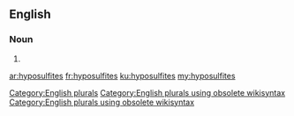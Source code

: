 ==English==

===Noun===
{{head|en}}

# {{plural of|hyposulfite}}

[[Category:English plurals]][[Category:English plurals using obsolete wikisyntax]][[Category:English plurals using obsolete wikisyntax]]

[[ar:hyposulfites]]
[[fr:hyposulfites]]
[[ku:hyposulfites]]
[[my:hyposulfites]]